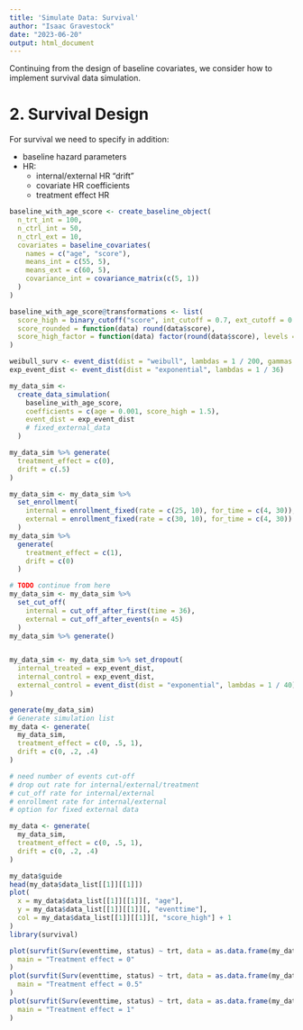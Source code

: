 ```yaml
---
title: 'Simulate Data: Survival'
author: "Isaac Gravestock"
date: "2023-06-20"
output: html_document
---
```


Continuing from the design of baseline covariates, we consider how to implement survival data simulation.

# 2. Survival Design

For survival we need to specify in addition:

 - baseline hazard parameters
 - HR:
   - internal/external HR "drift"
   - covariate HR coefficients
   - treatment effect HR

```r
baseline_with_age_score <- create_baseline_object(
  n_trt_int = 100,
  n_ctrl_int = 50,
  n_ctrl_ext = 10,
  covariates = baseline_covariates(
    names = c("age", "score"),
    means_int = c(55, 5),
    means_ext = c(60, 5),
    covariance_int = covariance_matrix(c(5, 1))
  )
)

baseline_with_age_score@transformations <- list(
  score_high = binary_cutoff("score", int_cutoff = 0.7, ext_cutoff = 0.7),
  score_rounded = function(data) round(data$score),
  score_high_factor = function(data) factor(round(data$score), levels = 0:10)
)

weibull_surv <- event_dist(dist = "weibull", lambdas = 1 / 200, gammas = 1)
exp_event_dist <- event_dist(dist = "exponential", lambdas = 1 / 36)

my_data_sim <-
  create_data_simulation(
    baseline_with_age_score,
    coefficients = c(age = 0.001, score_high = 1.5),
    event_dist = exp_event_dist
    # fixed_external_data
  )

my_data_sim %>% generate(
  treatment_effect = c(0),
  drift = c(.5)
)

my_data_sim <- my_data_sim %>%
  set_enrollment(
    internal = enrollment_fixed(rate = c(25, 10), for_time = c(4, 30)),
    external = enrollment_fixed(rate = c(30, 10), for_time = c(4, 30))
  )
my_data_sim %>%
  generate(
    treatment_effect = c(1),
    drift = c(0)
  )

# TODO continue from here
my_data_sim <- my_data_sim %>%
  set_cut_off(
    internal = cut_off_after_first(time = 36),
    external = cut_off_after_events(n = 45)
  )
my_data_sim %>% generate()


my_data_sim <- my_data_sim %>% set_dropout(
  internal_treated = exp_event_dist,
  internal_control = exp_event_dist,
  external_control = event_dist(dist = "exponential", lambdas = 1 / 40)
)

generate(my_data_sim)
# Generate simulation list
my_data <- generate(
  my_data_sim,
  treatment_effect = c(0, .5, 1),
  drift = c(0, .2, .4)
)

# need number of events cut-off
# drop out rate for internal/external/treatment
# cut_off rate for internal/external
# enrollment rate for internal/external
# option for fixed external data

my_data <- generate(
  my_data_sim,
  treatment_effect = c(0, .5, 1),
  drift = c(0, .2, .4)
)

my_data$guide
head(my_data$data_list[[1]][[1]])
plot(
  x = my_data$data_list[[1]][[1]][, "age"],
  y = my_data$data_list[[1]][[1]][, "eventtime"],
  col = my_data$data_list[[1]][[1]][, "score_high"] + 1
)
library(survival)

plot(survfit(Surv(eventtime, status) ~ trt, data = as.data.frame(my_data$data_list[[1]][[1]])),
  main = "Treatment effect = 0"
)
plot(survfit(Surv(eventtime, status) ~ trt, data = as.data.frame(my_data$data_list[[2]][[1]])),
  main = "Treatment effect = 0.5"
)
plot(survfit(Surv(eventtime, status) ~ trt, data = as.data.frame(my_data$data_list[[3]][[1]])),
  main = "Treatment effect = 1"
)
```
